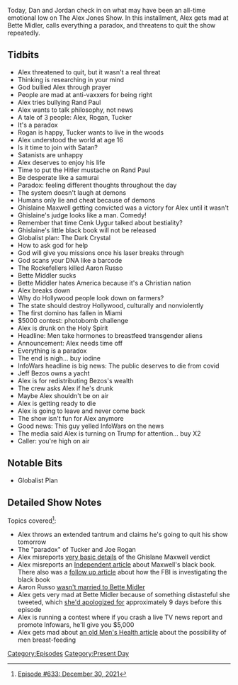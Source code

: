 {{DEFAULTSORT:
    #_EPISODE_0633:December 30, 2021
}}{{Episode
    | title           = December 30, 2021
    | caption         = [https://knowledgefight.libsyn.com/633-december-30-2021 Listen to this episode on Libsyn]
    | episodeNumber   = 633
    | length          = 01:54:49
    | airDate         = January 3, 2022
    | coverageDate    = December 30, 2021
    | episodeType     = [[:Category:Present Day|Present Day]]
    | appearance      = [[Rand Paul]], [[Joe Rogan]], [[Tucker Carlson]], [[Ghislaine Maxwell]], [[Cenk Uygur]], [[Aaron Russo]], [[Bette Middler]], [[Jeff Bezos]]
    | oocDrop         = I'm not on cocaine; All art is true
    | previousEpisode = [[632: Christmas Message and More]]
    | nextEpisode     = [[634: July 11, 2003]]
}}

{{Stub}}

Today, Dan and Jordan check in on what may have been an all-time emotional low on The Alex Jones Show.  In this installment, Alex gets mad at Bette Midler, calls everything a paradox, and threatens to quit the show repeatedly.

==Tidbits==

*Alex threatened to quit, but it wasn't a real threat
*Thinking is researching in your mind
*God bullied Alex through prayer
*People are mad at anti-vaxxers for being right
*Alex tries bullying Rand Paul
*Alex wants to talk philosophy, not news
*A tale of 3 people: Alex, Rogan, Tucker
*It's a paradox
*Rogan is happy, Tucker wants to live in the woods
*Alex understood the world at age 16
*Is it time to join with Satan?
*Satanists are unhappy
*Alex deserves to enjoy his life
*Time to put the Hitler mustache on Rand Paul
*Be desperate like a samurai
*Paradox: feeling different thoughts throughout the day
*The system doesn't laugh at demons
*Humans only lie and cheat because of demons
*Ghislaine Maxwell getting convicted was a victory for Alex until it wasn't
*Ghislaine's judge looks like a man. Comedy!
*Remember that time Cenk Uygur talked about bestiality?
*Ghislaine's little black book will not be released
*Globalist plan: The Dark Crystal
*How to ask god for help
*God will give you missions once his laser breaks through
*God scans your DNA like a barcode
*The Rockefellers killed Aaron Russo
*Bette Middler sucks
*Bette Middler hates America because it's a Christian nation
*Alex breaks down
*Why do Hollywood people look down on farmers?
*The state should destroy Hollywood, culturally and nonviolently
*The first domino has fallen in Miami
*$5000 contest: photobomb challenge
*Alex is drunk on the Holy Spirit
*Headline: Men take hormones to breastfeed transgender aliens
*Announcement: Alex needs time off
*Everything is a paradox
*The end is nigh... buy iodine
*InfoWars headline is big news: The public deserves to die from covid
*Jeff Bezos owns a yacht
*Alex is for redistributing Bezos's wealth
*The crew asks Alex if he's drunk
*Maybe Alex shouldn't be on air
*Alex is getting ready to die
*Alex is going to leave and never come back
*The show isn't fun for Alex anymore
*Good news: This guy yelled InfoWars on the news
*The media said Alex is turning on Trump for attention... buy X2
*Caller: you're high on air

==Notable Bits==

*Globalist Plan

==Detailed Show Notes==

Topics covered<ref>[https://knowledgefight.com/research/2022/1/2/episode-633-december-30-2021 Episode #633: December 30, 2021]</ref>:

*Alex throws an extended tantrum and claims he's going to quit his show tomorrow
*The "paradox" of Tucker and Joe Rogan
*Alex misreports [https://www.bloomberg.com/news/articles/2021-12-31/fact-focus-misinformation-persists-after-maxwell-trial-ends very basic details] of the Ghislane Maxwell verdict
*Alex misreports an [https://www.independent.co.uk/news/world/americas/crime/ghislaine-maxwell-jeffrey-epstein-little-black-book-b1975864.html Independent article] about Maxwell's black book. There also was a [https://www.independent.co.uk/news/world/americas/ghislaine-maxwell-black-book-fbi-b1984594.html follow up article] about how the FBI is investigating the black book
*Aaron Russo [https://bootlegbetty.com/2014/05/01/aaron-russo-the-man-bette-midler-just-couldnt-love/ wasn't married to Bette Midler]
*Alex gets very mad at Bette Midler because of something distasteful she tweeted, which [https://www.cnn.com/2021/12/22/entertainment/better-midler-west-virginia-apology/index.html she'd apologized for] approximately 9 days before this episode
*Alex is running a contest where if you crash a live TV news report and promote Infowars, he'll give you $5,000
*Alex gets mad about [https://www.menshealth.com/uk/health/a759648/in-5-years-you-could-buy-a-mens-breast-feeding-kit/ an old Men's Health article] about the possibility of men breast-feeding

[[Category:Episodes]]
[[Category:Present Day]]
